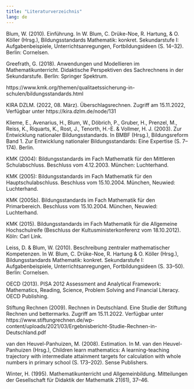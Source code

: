 ```yaml
---
title: "Literaturverzeichnis"
lang: de
---
```


Blum, W. (2010). Einführung. In W. Blum, C. Drüke-Noe, R. Hartung, & O. Köller (Hrsg.), Bildungsstandards Mathematik: konkret. Sekundarstufe I: Aufgabenbeispiele, Unterrichtsanregungen, Fortbildungsideen (S. 14–32). Berlin: Cornelsen.

Greefrath, G. (2018). Anwendungen und Modellieren im Mathematikunterricht. Didaktische Perspektiven des Sachrechnens in der Sekundarstufe. Berlin: Springer Spektrum.

https://www.kmk.org/themen/qualitaetssicherung-in-schulen/bildungsstandards.html

KIRA DZLM. (2022, 08. März). Überschlagsrechnen. Zugriff am 15.11.2022, Verfügbar unter https://kira.dzlm.de/node/131

Klieme, E., Avenarius, H., Blum, W., Döbrich, P., Gruber, H., Prenzel, M., Reiss, K., Riquarts, K., Rost, J., Tenorth, H.-E. & Vollmer, H. J. (2003). Zur Entwicklung nationaler Bildungsstandards. In BMBF (Hrsg.), Bildungsreform Band 1. Zur Entwicklung nationaler Bildungsstandards: Eine Expertise (S. 7–174). Berlin.

KMK (2004): Bildungsstandards im Fach Mathematik für den Mittleren Schulabschluss. Beschluss vom 4.12.2003. München: Luchterhand.

KMK (2005): Bildungsstandards im Fach Mathematik für den Hauptschulabschluss. Beschluss vom 15.10.2004. München, Neuwied: Luchterhand.

KMK (2005b). Bildungsstandards im Fach Mathematik für den Primarbereich. Beschluss vom 15.10.2004. München, Neuwied: Luchterhand.

KMK (2015). Bildungsstandards im Fach Mathematik für die Allgemeine Hochschulreife (Beschluss der Kultusministerkonferenz vom 18.10.2012). Köln: Carl Link.

Leiss, D. & Blum, W. (2010). Beschreibung zentraler mathematischer Kompetenzen. In W. Blum, C. Drüke-Noe, R. Hartung & O. Köller (Hrsg.), Bildungsstandards Mathematik: konkret. Sekundarstufe I: Aufgabenbeispiele, Unterrichtsanregungen, Fortbildungsideen (S. 33–50). Berlin: Cornelsen.

OECD (2013). PISA 2012 Assessment and Analytical Framework: Mathematics, Reading, Science, Problem Solving and Financial Literacy. OECD Publishing. 

Stiftung Rechnen (2009). Rechnen in Deutschland. Eine Studie der Stiftung Rechnen und bettermarks. Zugriff am 15.11.2022. Verfügbar unter https://www.stiftungrechnen.de/wp-content/uploads/2021/03/Ergebnisbericht-Studie-Rechnen-in-Deutschland.pdf

van den Heuvel-Panhuizen, M. (2008). Estimation. In M. van den Heuvel-Panhuizen (Hrsg.), Children learn mathematics: A learning-teaching trajectory with intermediate attainment targets for calculation with whole numbers in primary school (S. 173–202). Sense Publishers.

Winter, H. (1995). Mathematikunterricht und Allgemeinbildung. Mitteilungen der Gesellschaft für Didaktik der Mathematik 21(61), 37–46.  
